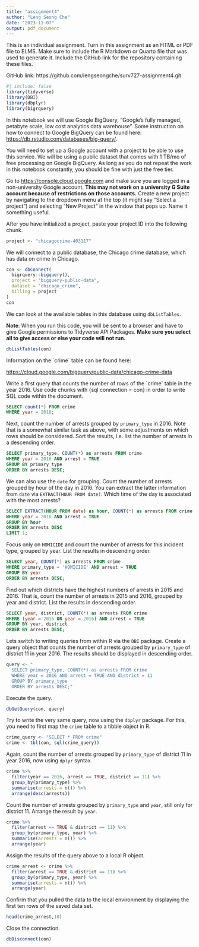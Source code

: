 ```yaml
---
title: "assignment4"
author: "Leng Seong Che"
date: "2023-11-07"
output: pdf_document
---
```


This is an individual assignment. Turn in this assignment as an HTML or PDF file to ELMS. Make sure to include the R Markdown or Quarto file that was used to generate it. Include the GitHub link for the repository containing these files.

GitHub link: https://github.com/lengseongche/surv727-assignment4.git

```r
#| include: false 
library(tidyverse)
library(DBI)
library(dbplyr)
library(bigrquery)
```

In this notebook we will use Google BigQuery, "Google's fully managed, petabyte scale, low cost analytics data warehouse". Some instruction on how to connect to Google BigQuery can be found here: <https://db.rstudio.com/databases/big-query/>.

You will need to set up a Google account with a project to be able to use this service. We will be using a public dataset that comes with 1 TB/mo of free processing on Google BigQuery. As long as you do not repeat the work in this notebook constantly, you should be fine with just the free tier.

Go to <https://console.cloud.google.com> and make sure you are logged in a non-university Google account. **This may not work on a university G Suite account because of restrictions on those accounts.** Create a new project by navigating to the dropdown menu at the top (it might say "Select a project") and selecting "New Project" in the window that pops up. Name it something useful.

After you have initialized a project, paste your project ID into the following chunk.

```r
project <- "chicagocrime-403117"
```

We will connect to a public database, the Chicago crime database, which has data on crime in Chicago.

```r
con <- dbConnect(
  bigrquery::bigquery(),
  project = "bigquery-public-data",
  dataset = "chicago_crime",
  billing = project
)
con
```

We can look at the available tables in this database using `dbListTables`.

**Note**: When you run this code, you will be sent to a browser and have to give Google permissions to Tidyverse API Packages. **Make sure you select all to give access or else your code will not run.**

```r
dbListTables(con)
```

Information on the \`crime\` table can be found here:

<https://cloud.google.com/bigquery/public-data/chicago-crime-data>

Write a first query that counts the number of rows of the \`crime\` table in the year 2016. Use code chunks with {sql connection = con} in order to write SQL code within the document.

```sql
SELECT count(*) FROM crime
WHERE year = 2016;

```

Next, count the number of arrests grouped by `primary_type` in 2016. Note that is a somewhat similar task as above, with some adjustments on which rows should be considered. Sort the results, i.e. list the number of arrests in a descending order.

```sql
SELECT primary_type, COUNT(*) as arrests FROM crime
WHERE year = 2016 AND arrest = TRUE
GROUP BY primary_type
ORDER BY arrests DESC;

```

We can also use the `date` for grouping. Count the number of arrests grouped by hour of the day in 2016. You can extract the latter information from `date` via `EXTRACT(HOUR FROM date)`. Which time of the day is associated with the most arrests?

```sql
SELECT EXTRACT(HOUR FROM date) as hour, COUNT(*) as arrests FROM crime
WHERE year = 2016 AND arrest = TRUE
GROUP BY hour
ORDER BY arrests DESC
LIMIT 1;
```

Focus only on `HOMICIDE` and count the number of arrests for this incident type, grouped by year. List the results in descending order.

```sql
SELECT year, COUNT(*) as arrests FROM crime
WHERE primary_type = 'HOMICIDE' AND arrest = TRUE
GROUP BY year
ORDER BY arrests DESC;

```

Find out which districts have the highest numbers of arrests in 2015 and 2016. That is, count the number of arrests in 2015 and 2016, grouped by year and district. List the results in descending order.

```sql
SELECT year, district, COUNT(*) as arrests FROM crime
WHERE (year = 2015 OR year = 2016) AND arrest = TRUE
GROUP BY year, district
ORDER BY arrests DESC;

```

Lets switch to writing queries from within R via the `DBI` package. Create a query object that counts the number of arrests grouped by `primary_type` of district 11 in year 2016. The results should be displayed in descending order.

```r
query <- "
  SELECT primary_type, COUNT(*) as arrests FROM crime
  WHERE year = 2016 AND arrest = TRUE AND district = 11
  GROUP BY primary_type
  ORDER BY arrests DESC;"

```

Execute the query.

```r
dbGetQuery(con, query)

```


Try to write the very same query, now using the `dbplyr` package. For this, you need to first map the `crime` table to a tibble object in R.

```r
crime_query <- "SELECT * FROM crime"
crime <- tbl(con, sql(crime_query))

```

Again, count the number of arrests grouped by `primary_type` of district 11 in year 2016, now using `dplyr` syntax.

```r
crime %>%
  filter(year == 2016, arrest == TRUE, district == 11) %>%
  group_by(primary_type) %>%
  summarise(arrests = n()) %>%
  arrange(desc(arrests))

```

Count the number of arrests grouped by `primary_type` and `year`, still only for district 11. Arrange the result by `year`.

```r
crime %>%
  filter(arrest == TRUE & district == 11) %>%
  group_by(primary_type, year) %>%
  summarise(arrests = n()) %>%
  arrange(year)

```


Assign the results of the query above to a local R object.

```r
crime_arrest <- crime %>%
  filter(arrest == TRUE & district == 11) %>%
  group_by(primary_type, year) %>%
  summarise(arrests = n()) %>%
  arrange(year)

```

Confirm that you pulled the data to the local environment by displaying the first ten rows of the saved data set.

```r
head(crime_arrest,10)

```

Close the connection.

```r
dbDisconnect(con)
```

